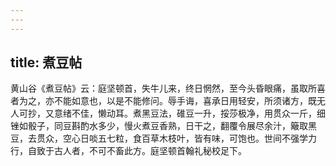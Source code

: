 ```yaml
---
---
---
```

title: 煮豆帖
---




黄山谷《煮豆帖》云：庭坚顿首，失牛儿来，终日惘然，至今头昏眼痛，虽取所喜者为之，亦不能如意也，以是不能修问。辱手诲，喜承日用轻安，所须诸方，既无人可抄，又意绪不佳，懒动耳。煮黑豆法，碓豆一升，挼莎极净，用贯众一斤，细锉如骰子，同豆斟酌水多少，慢火煮豆香熟，日干之，翻覆令展尽余汁，簸取黑豆，去贯众，空心日啖五七粒，食百草木枝叶，皆有味，可饱也。世间不强学力行，自致于古人者，不可不畜此方。庭坚顿首翰礼秘校足下。